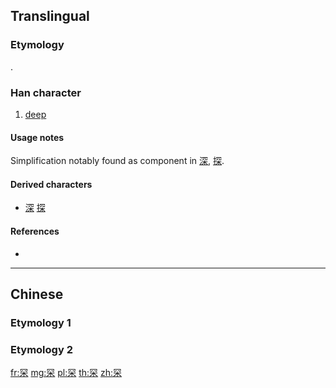 {{character info/new}}
{{also|穼}}
==Translingual==

===Etymology===
{{Han simp|穼|f=宀|t=冖}}.

===Han character===
{{Han char|rn=122|rad=网|as=04|sn=9|four=|canj=BCD|ids=⿱㓁木}}

# [[deep]]

====Usage notes====
Simplification notably found as component in [[深]], [[探]].

====Derived characters====
* [[深]] [[探]]

====References====
* {{Han ref|kx=0947.101|dkj=28230|hdz=21175.031|uh=7F59|ud=32601}}

----

==Chinese==

===Etymology 1===
{{zh-see|深|v}}

===Etymology 2===
{{zh-see|𥥍|v}}

[[fr:罙]]
[[mg:罙]]
[[pl:罙]]
[[th:罙]]
[[zh:罙]]